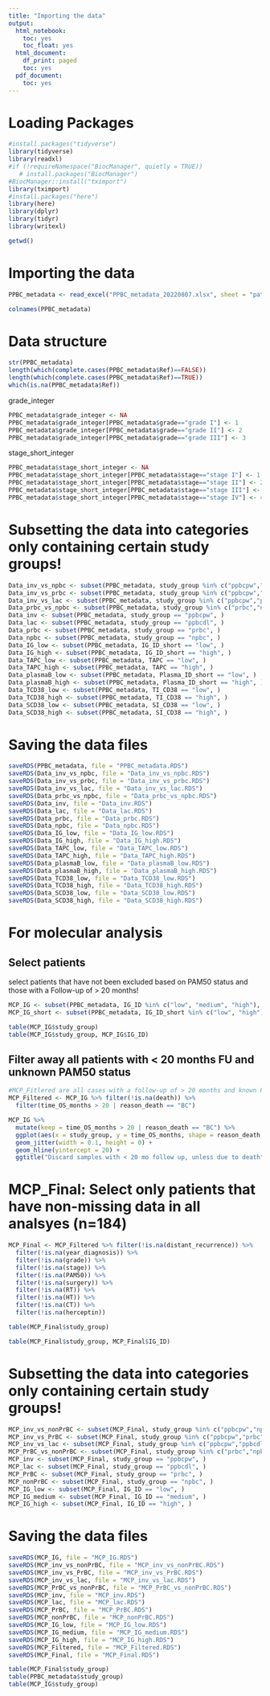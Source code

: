 ```yaml
---
title: "Importing the data"
output:
  html_notebook:
    toc: yes
    toc_float: yes
  html_document:
    df_print: paged
    toc: yes
  pdf_document:
    toc: yes
---
```


# Loading Packages 

```r
#install.packages("tidyverse")
library(tidyverse)
library(readxl)
#if (!requireNamespace("BiocManager", quietly = TRUE))
   # install.packages("BiocManager")
#BiocManager::install("tximport")
library(tximport)
#install.packages("here")
library(here)
library(dplyr)
library(tidyr)
library(writexl)
```

```r
getwd()
```

# Importing the data

```r
PPBC_metadata <- read_excel("PPBC_metadata_20220807.xlsx", sheet = "patient_data")
```

```r
colnames(PPBC_metadata)
```


# Data structure

```r
str(PPBC_metadata)
length(which(complete.cases(PPBC_metadata$Ref)==FALSE))
length(which(complete.cases(PPBC_metadata$Ref)==TRUE))
which(is.na(PPBC_metadata$Ref))
```

grade_integer
```r
PPBC_metadata$grade_integer <- NA
PPBC_metadata$grade_integer[PPBC_metadata$grade=="grade I"] <- 1
PPBC_metadata$grade_integer[PPBC_metadata$grade=="grade II"] <- 2
PPBC_metadata$grade_integer[PPBC_metadata$grade=="grade III"] <- 3
```

stage_short_integer
```r
PPBC_metadata$stage_short_integer <- NA
PPBC_metadata$stage_short_integer[PPBC_metadata$stage=="stage I"] <- 1
PPBC_metadata$stage_short_integer[PPBC_metadata$stage=="stage II"] <- 2
PPBC_metadata$stage_short_integer[PPBC_metadata$stage=="stage III"] <- 3
PPBC_metadata$stage_short_integer[PPBC_metadata$stage=="stage IV"] <- 4
```



# Subsetting the data into categories only containing certain study groups! 

```r
Data_inv_vs_npbc <- subset(PPBC_metadata, study_group %in% c("ppbcpw","npbc"), )
Data_inv_vs_prbc <- subset(PPBC_metadata, study_group %in% c("ppbcpw","prbc"), )
Data_inv_vs_lac <- subset(PPBC_metadata, study_group %in% c("ppbcpw","ppbcdl"), )
Data_prbc_vs_npbc <- subset(PPBC_metadata, study_group %in% c("prbc","npbc"), )
Data_inv <- subset(PPBC_metadata, study_group == "ppbcpw", )
Data_lac <- subset(PPBC_metadata, study_group == "ppbcdl", )
Data_prbc <- subset(PPBC_metadata, study_group == "prbc", )
Data_npbc <- subset(PPBC_metadata, study_group == "npbc", )
Data_IG_low <- subset(PPBC_metadata, IG_ID_short == "low", )
Data_IG_high <- subset(PPBC_metadata, IG_ID_short == "high", )
Data_TAPC_low <- subset(PPBC_metadata, TAPC == "low", )
Data_TAPC_high <- subset(PPBC_metadata, TAPC == "high", )
Data_plasmaB_low <- subset(PPBC_metadata, Plasma_ID_short == "low", )
Data_plasmaB_high <- subset(PPBC_metadata, Plasma_ID_short == "high", )
Data_TCD38_low <- subset(PPBC_metadata, TI_CD38 == "low", )
Data_TCD38_high <- subset(PPBC_metadata, TI_CD38 == "high", )
Data_SCD38_low <- subset(PPBC_metadata, SI_CD38 == "low", )
Data_SCD38_high <- subset(PPBC_metadata, SI_CD38 == "high", )
```



# Saving the data files

```r
saveRDS(PPBC_metadata, file = "PPBC_metadata.RDS") 
saveRDS(Data_inv_vs_npbc, file = "Data_inv_vs_npbc.RDS") 
saveRDS(Data_inv_vs_prbc, file = "Data_inv_vs_prbc.RDS") 
saveRDS(Data_inv_vs_lac, file = "Data_inv_vs_lac.RDS")
saveRDS(Data_prbc_vs_npbc, file = "Data_prbc_vs_npbc.RDS") 
saveRDS(Data_inv, file = "Data_inv.RDS") 
saveRDS(Data_lac, file = "Data_lac.RDS") 
saveRDS(Data_prbc, file = "Data_prbc.RDS") 
saveRDS(Data_npbc, file = "Data_npbc.RDS") 
saveRDS(Data_IG_low, file = "Data_IG_low.RDS") 
saveRDS(Data_IG_high, file = "Data_IG_high.RDS") 
saveRDS(Data_TAPC_low, file = "Data_TAPC_low.RDS") 
saveRDS(Data_TAPC_high, file = "Data_TAPC_high.RDS") 
saveRDS(Data_plasmaB_low, file = "Data_plasmaB_low.RDS") 
saveRDS(Data_plasmaB_high, file = "Data_plasmaB_high.RDS") 
saveRDS(Data_TCD38_low, file = "Data_TCD38_low.RDS") 
saveRDS(Data_TCD38_high, file = "Data_TCD38_high.RDS") 
saveRDS(Data_SCD38_low, file = "Data_SCD38_low.RDS") 
saveRDS(Data_SCD38_high, file = "Data_SCD38_high.RDS") 
```


# For molecular analysis 

## Select patients

select patients that have not been excluded based on PAM50 status and those with a Follow-up of > 20 months!

```r
MCP_IG <- subset(PPBC_metadata, IG_ID %in% c("low", "medium", "high"), )
MCP_IG_short <- subset(PPBC_metadata, IG_ID_short %in% c("low", "high"), )
```

```r
table(MCP_IG$study_group)
table(MCP_IG$study_group, MCP_IG$IG_ID)
```


## Filter away all patients with < 20 months FU and unknown PAM50 status 

```r
#MCP_Fitlered are all cases with a follow-up of > 20 months and known PAM50 status!
MCP_Filtered <- MCP_IG %>% filter(!is.na(death)) %>%
  filter(time_OS_months > 20 | reason_death == "BC")

MCP_IG %>%
  mutate(keep = time_OS_months > 20 | reason_death == "BC") %>%
  ggplot(aes(x = study_group, y = time_OS_months, shape = reason_death, color = keep)) +
  geom_jitter(width = 0.1, height = 0) +
  geom_hline(yintercept = 20) +
  ggtitle("Discard samples with < 20 mo follow up, unless due to death")
```


# MCP_Final: Select only patients that have non-missing data in all analsyes (n=184)
```r
MCP_Final <- MCP_Filtered %>% filter(!is.na(distant_recurrence)) %>%
  filter(!is.na(year_diagnosis)) %>%
  filter(!is.na(grade)) %>%
  filter(!is.na(stage)) %>%
  filter(!is.na(PAM50)) %>%
  filter(!is.na(surgery)) %>%
  filter(!is.na(RT)) %>%
  filter(!is.na(HT)) %>%
  filter(!is.na(CT)) %>%
  filter(!is.na(herceptin))

table(MCP_Final$study_group)

table(MCP_Final$study_group, MCP_Final$IG_ID)
```


# Subsetting the data into categories only containing certain study groups! 

```r
MCP_inv_vs_nonPrBC <- subset(MCP_Final, study_group %in% c("ppbcpw","npbc"), )
MCP_inv_vs_PrBC <- subset(MCP_Final, study_group %in% c("ppbcpw","prbc"), )
MCP_inv_vs_lac <- subset(MCP_Final, study_group %in% c("ppbcpw","ppbcdl"), )
MCP_PrBC_vs_nonPrBC <- subset(MCP_Final, study_group %in% c("prbc","npbc"), )
MCP_inv <- subset(MCP_Final, study_group == "ppbcpw", )
MCP_lac <- subset(MCP_Final, study_group == "ppbcdl", )
MCP_PrBC <- subset(MCP_Final, study_group == "prbc", )
MCP_nonPrBC <- subset(MCP_Final, study_group == "npbc", )
MCP_IG_low <- subset(MCP_Final, IG_ID == "low", )
MCP_IG_medium <- subset(MCP_Final, IG_ID == "medium", )
MCP_IG_high <- subset(MCP_Final, IG_ID == "high", )
```


# Saving the data files

```r
saveRDS(MCP_IG, file = "MCP_IG.RDS") 
saveRDS(MCP_inv_vs_nonPrBC, file = "MCP_inv_vs_nonPrBC.RDS") 
saveRDS(MCP_inv_vs_PrBC, file = "MCP_inv_vs_PrBC.RDS")
saveRDS(MCP_inv_vs_lac, file = "MCP_inv_vs_lac.RDS") 
saveRDS(MCP_PrBC_vs_nonPrBC, file = "MCP_PrBC_vs_nonPrBC.RDS") 
saveRDS(MCP_inv, file = "MCP_inv.RDS") 
saveRDS(MCP_lac, file = "MCP_lac.RDS") 
saveRDS(MCP_PrBC, file = "MCP_PrBC.RDS") 
saveRDS(MCP_nonPrBC, file = "MCP_nonPrBC.RDS") 
saveRDS(MCP_IG_low, file = "MCP_IG_low.RDS") 
saveRDS(MCP_IG_medium, file = "MCP_IG_medium.RDS") 
saveRDS(MCP_IG_high, file = "MCP_IG_high.RDS") 
saveRDS(MCP_Filtered, file = "MCP_Filtered.RDS") 
saveRDS(MCP_Final, file = "MCP_Final.RDS") 
```


```r
table(MCP_Final$study_group)
table(PPBC_metadata$study_group)
table(MCP_IG$study_group)
```


